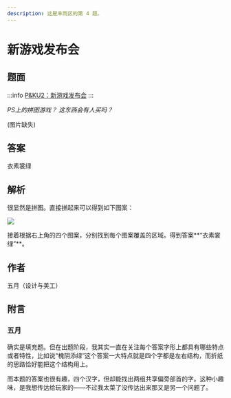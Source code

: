 ```yaml
---
description: 这是芈雨区的第 4 题。
---
```


# 新游戏发布会

## 题面

:::info
[P\&KU2：新游戏发布会](https://pnku2.pkupuzzle.art/#/game/miyu/prob_04)
:::

_PS上的拼图游戏？_ _这东西会有人买吗？_

(图片缺失)

## 答案

衣素裳绿

## 解析

很显然是拼图。直接拼起来可以得到如下图案：

![](./04-xin-you-xi-fa-bu-hui.assets/image_1.webp)

接着根据右上角的四个图案，分别找到每个图案覆盖的区域。得到答案**“衣素裳绿”**。

## 作者

五月（设计与美工）

## 附言

### 五月

确实是填充题。但在出题阶段，我其实一直在关注每个答案字形上都具有哪些特点或者特性，比如说“槐阴添绿”这个答案一大特点就是四个字都是左右结构，而折纸的思路恰好能把这个结构用上。

而本题的答案也很有趣，四个汉字，但却能找出两组共享偏旁部首的字。这种小趣味，是我想传达给玩家的——不过我太菜了没传达出来那又是另一个问题了。
